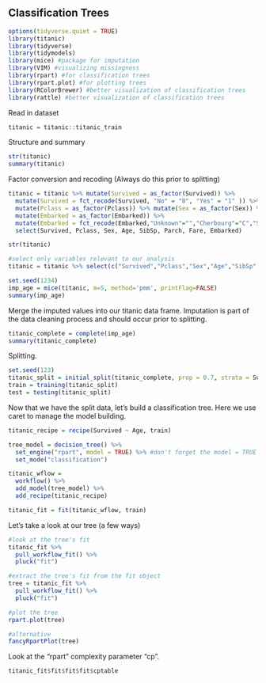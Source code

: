 ## Classification Trees

```{r}
options(tidyverse.quiet = TRUE)
library(titanic)
library(tidyverse)
library(tidymodels)
library(mice) #package for imputation
library(VIM) #visualizing missingness
library(rpart) #for classification trees
library(rpart.plot) #for plotting trees
library(RColorBrewer) #better visualization of classification trees
library(rattle) #better visualization of classification trees
```

Read in dataset   
```{r}
titanic = titanic::titanic_train
```

Structure and summary
```{r}
str(titanic)
summary(titanic)
```

Factor conversion and recoding (Always do this prior to splitting)  
```{r}
titanic = titanic %>% mutate(Survived = as_factor(Survived)) %>% 
  mutate(Survived = fct_recode(Survived, "No" = "0", "Yes" = "1" )) %>%
  mutate(Pclass = as_factor(Pclass)) %>% mutate(Sex = as_factor(Sex)) %>%
  mutate(Embarked = as_factor(Embarked)) %>% 
  mutate(Embarked = fct_recode(Embarked,"Unknown"="","Cherbourg"="C","Southampton"="S","Queenstown"="Q")) %>%
  select(Survived, Pclass, Sex, Age, SibSp, Parch, Fare, Embarked)

str(titanic)
```

```{r}
#select only variables relevant to our analysis
titanic = titanic %>% select(c("Survived","Pclass","Sex","Age","SibSp","Parch","Embarked"))

set.seed(1234)
imp_age = mice(titanic, m=5, method='pmm', printFlag=FALSE)
summary(imp_age)
```

Merge the imputed values into our titanic data frame. Imputation is part of the data cleaning process and should occur prior to splitting. 
```{r}
titanic_complete = complete(imp_age) 
summary(titanic_complete)
```

Splitting.  
```{r}
set.seed(123) 
titanic_split = initial_split(titanic_complete, prop = 0.7, strata = Survived) #70% in training
train = training(titanic_split) 
test = testing(titanic_split)
```

Now that we have the split data, let's build a classification tree. Here we use caret to manage the model building.  
```{r}
titanic_recipe = recipe(Survived ~ Age, train)

tree_model = decision_tree() %>% 
  set_engine("rpart", model = TRUE) %>% #don't forget the model = TRUE flag
  set_mode("classification")

titanic_wflow = 
  workflow() %>% 
  add_model(tree_model) %>% 
  add_recipe(titanic_recipe)

titanic_fit = fit(titanic_wflow, train)
```

Let's take a look at our tree (a few ways)  
```{r}
#look at the tree's fit
titanic_fit %>%
  pull_workflow_fit() %>%
  pluck("fit")  
```
```{r}
#extract the tree's fit from the fit object
tree = titanic_fit %>% 
  pull_workflow_fit() %>% 
  pluck("fit")

#plot the tree
rpart.plot(tree)
```
```{r}
#alternative
fancyRpartPlot(tree) 
```
Look at the "rpart" complexity parameter "cp".    
```{r}
titanic_fit$fit$fit$fit$cptable
```





